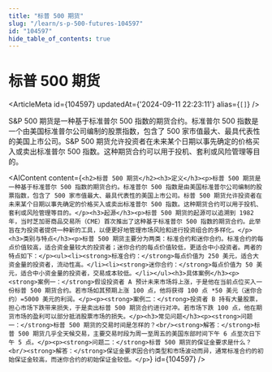 ```yaml
---
title: "标普 500 期货"
slug: "/learn/s-p-500-futures-104597"
id: "104597"
hide_table_of_contents: true
---
```



# 标普 500 期货

<ArticleMeta id={104597} updatedAt={'2024-09-11 22:23:11'} alias={`[]`} />
<div className='border-solid border-b border-t-0 my-4 border-[var(--ifm-color-gray-300)]' />

S&P 500 期货是一种基于标准普尔 500 指数的期货合约。标准普尔 500 指数是一个由美国标准普尔公司编制的股票指数，包含了 500 家市值最大、最具代表性的美国上市公司。S&P 500 期货允许投资者在未来某个日期以事先确定的价格买入或卖出标准普尔 500 指数。这种期货合约可以用于投机、套利或风险管理等目的。

<AIContent content={`<h2>标普 500 期货</h2><h3>定义</h3><p>标普 500 期货是一种基于标准普尔 500 指数的期货合约。标准普尔 500 指数是由美国标准普尔公司编制的股票指数，包含了 500 家市值最大、最具代表性的美国上市公司。标普 500 期货允许投资者在未来某个日期以事先确定的价格买入或卖出标准普尔 500 指数。这种期货合约可以用于投机、套利或风险管理等目的。</p><h3>起源</h3><p>标普 500 期货的起源可以追溯到 1982 年，当时芝加哥商品交易所（CME）首次推出了这种基于标准普尔 500 指数的期货合约。此举旨在为投资者提供一种新的工具，以便更好地管理市场风险和进行投资组合的多样化。</p><h3>类别与特点</h3><p>标普 500 期货主要分为两类：标准合约和迷你合约。标准合约的每点价值较高，适合资金量较大的投资者；迷你合约的每点价值较低，更适合中小投资者。两者的特点如下：</p><ul><li><strong>标准合约：</strong>每点价值为 250 美元，适合大资金量的投资者，流动性高。</li><li><strong>迷你合约：</strong>每点价值为 50 美元，适合中小资金量的投资者，交易成本较低。</li></ul><h3>具体案例</h3><p><strong>案例一：</strong>假设投资者 A 预计未来市场将上涨，于是他在当前点位买入一份标普 500 期货合约。若市场如其预期上涨 100 点，他将获得 100 点 *50 美元（迷你合约）=5000 美元的利润。</p><p><strong>案例二：</strong>投资者 B 持有大量股票，担心市场下跌带来损失，于是卖出标普 500 期货合约进行对冲。若市场下跌 100 点，他在期货市场的盈利可以部分抵消股票市场的损失。</p><h3>常见问题</h3><p><strong>问题一：</strong>标普 500 期货的交易时间是怎样的？<br/><strong>解答：</strong>标普 500 期货几乎全天候交易，主要交易时段为周一至周五的美国东部时间下午 6 点至次日下午 5 点。</p><p><strong>问题二：</strong>标普 500 期货的保证金要求是什么？<br/><strong>解答：</strong>保证金要求因合约类型和市场波动而异，通常标准合约的初始保证金较高，而迷你合约的初始保证金较低。</p>`} id={104597} />
